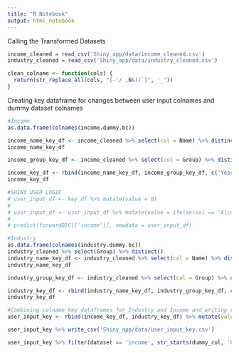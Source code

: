 ```yaml
---
title: "R Notebook"
output: html_notebook
---
```


Calling the Transformed Datasets
```r
income_cleaned = read_csv('Shiny_app/data/income_cleaned.csv')
industry_cleaned = read_csv('Shiny_app/data/industry_cleaned.csv')
```

```r
clean_colname <- function(cols) {
  return(str_replace_all(cols, "[-'/ ,�&()`]", '_'))
}
```

Creating key dataframe for changes between user input colnames and dummy dataset colnames
```r
#Income
as.data.frame(colnames(income.dummy.bc))

income_name_key_df <- income_cleaned %>% select(col = Name) %>% distinct() %>% mutate(dummy_col = paste0('Name', clean_colname(col)))
income_name_key_df

income_group_key_df <- income_cleaned %>% select(col = Group) %>% distinct() %>% mutate(dummy_col = paste0('Group', clean_colname(col)))

income_key_df <- rbind(income_name_key_df, income_group_key_df, c('Year', 'Year'), c('Num', 'Num')) %>% mutate(dataset = 'income')
income_key_df

#SHINY USER LOGIC
# user_input_df <- key_df %>% mutate(value = 0)
# 
# user_input_df <- user_input_df %>% mutate(value = ifelse(col == 'Alcoholic Beverage Production Credit', 1, value), value = ifelse(col == 'Year', 2019, value)) %>% select(-col) %>% pivot_wider(names_from = dummy_col, values_from = value)
# 
# predict(forwardBIC[['income']], newdata = user_input_df)
```

```r
#Industry
as.data.frame(colnames(industry.dummy.bc))
industry_cleaned %>% select(Group) %>% distinct()
industry_name_key_df <- industry_cleaned %>% select(col = Name) %>% distinct() %>% mutate(dummy_col = paste0('Name', clean_colname(col)))
industry_name_key_df

industry_group_key_df <- industry_cleaned %>% select(col = Group) %>% distinct() %>% mutate(dummy_col = paste0('Group', clean_colname(col)))

industry_key_df <- rbind(industry_name_key_df, industry_group_key_df, c('Year', 'Year'), c('Num', 'Num')) %>% mutate(dataset = 'industry')
industry_key_df
```

```r
#Combining colname key dataframes for Industry and Income and writing to csv
user_input_key <- rbind(income_key_df, industry_key_df) %>% mutate(value = 0)

user_input_key %>% write_csv('Shiny_app/data/user_input_key.csv')
```


```r
user_input_key %>% filter(dataset == 'income', str_starts(dummy_col, 'Group')) %>% select(col) %>% as.vector() %>% dplyr::first()
```

